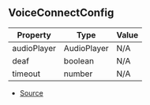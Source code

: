 ## VoiceConnectConfig

| Property | Type | Value |
| ----------- | ----------- | ----------- |
| audioPlayer | AudioPlayer | N/A |
| deaf | boolean | N/A |
| timeout | number | N/A |


- [Source](https://github.com/Androz2091/discord-player/blob/f2dbc02/packages/discord-player/src/manager/GuildQueue.ts#L51)